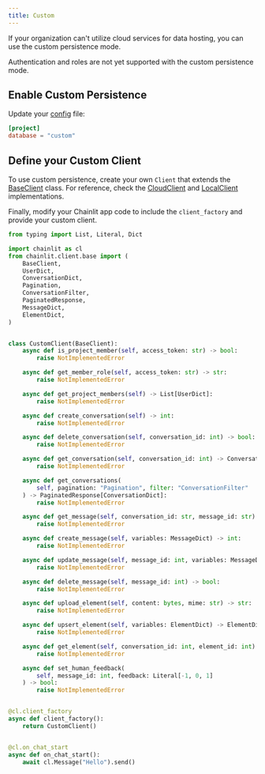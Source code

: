 ```yaml
---
title: Custom
---
```


If your organization can't utilize cloud services for data hosting, you can use the custom persistence mode.

<Note>
  Authentication and roles are not yet supported with the custom persistence
  mode.
</Note>

## Enable Custom Persistence

Update your [config](/cloud/config) file:

```toml
[project]
database = "custom"
```

## Define your Custom Client

To use custom persistence, create your own `Client` that extends the [BaseClient](https://github.com/Chainlit/chainlit/blob/main/src/chainlit/client/base.py) class. For reference, check the [CloudClient](https://github.com/Chainlit/chainlit/blob/main/src/chainlit/client/cloud.py) and [LocalClient](https://github.com/Chainlit/chainlit/blob/main/src/chainlit/client/local.py) implementations.

Finally, modify your Chainlit app code to include the `client_factory` and provide your custom client.

```py
from typing import List, Literal, Dict

import chainlit as cl
from chainlit.client.base import (
    BaseClient,
    UserDict,
    ConversationDict,
    Pagination,
    ConversationFilter,
    PaginatedResponse,
    MessageDict,
    ElementDict,
)


class CustomClient(BaseClient):
    async def is_project_member(self, access_token: str) -> bool:
        raise NotImplementedError

    async def get_member_role(self, access_token: str) -> str:
        raise NotImplementedError

    async def get_project_members(self) -> List[UserDict]:
        raise NotImplementedError

    async def create_conversation(self) -> int:
        raise NotImplementedError

    async def delete_conversation(self, conversation_id: int) -> bool:
        raise NotImplementedError

    async def get_conversation(self, conversation_id: int) -> ConversationDict:
        raise NotImplementedError

    async def get_conversations(
        self, pagination: "Pagination", filter: "ConversationFilter"
    ) -> PaginatedResponse[ConversationDict]:
        raise NotImplementedError

    async def get_message(self, conversation_id: str, message_id: str) -> Dict:
        raise NotImplementedError

    async def create_message(self, variables: MessageDict) -> int:
        raise NotImplementedError

    async def update_message(self, message_id: int, variables: MessageDict) -> bool:
        raise NotImplementedError

    async def delete_message(self, message_id: int) -> bool:
        raise NotImplementedError

    async def upload_element(self, content: bytes, mime: str) -> str:
        raise NotImplementedError

    async def upsert_element(self, variables: ElementDict) -> ElementDict:
        raise NotImplementedError

    async def get_element(self, conversation_id: int, element_id: int) -> ElementDict:
        raise NotImplementedError

    async def set_human_feedback(
        self, message_id: int, feedback: Literal[-1, 0, 1]
    ) -> bool:
        raise NotImplementedError


@cl.client_factory
async def client_factory():
    return CustomClient()


@cl.on_chat_start
async def on_chat_start():
    await cl.Message("Hello").send()
```
